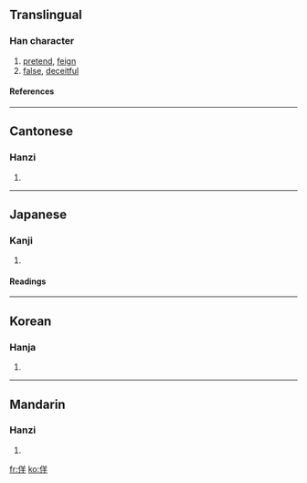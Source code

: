 ==Translingual==
===Han character===
{{Han char|rn=9|rad=人|as=06|sn=8|four=2825<sub>1</sub>|canj=人廿手 (OTQ)}}
# [[pretend]], [[feign]]
# [[false]], [[deceitful]]
====References====
{{Han ref|kx=0100.130|dkj=00552|dj=0212.080|hdz=10153.020|uh=4F6F|ud=20335|bh=A8CB|bd=43211}}
----
==Cantonese==
===Hanzi===
{{yue-hanzi|jyut=|y=yeui4}}
# {{defn|Cantonese}}
----
==Japanese==
===Kanji===
{{ja-kanji|grade=|rs=人06}}
# {{defn|Japanese}} 
====Readings====
{{ja-readings|on=[[よう]] (yō)|kun=[[いつわる]] (itsuwaru)}}
----
==Korean==
===Hanja===
{{ko-hanja|hangeul=양|rv=yang|mr=yang}}
# {{defn|Korean}}
----
==Mandarin==
===Hanzi===
{{cmn-hanzi|pin=[[yáng]] ([[yang2]])|wg=yang<sup>2</sup>}}
# {{defn|Mandarin}}

[[fr:佯]]
[[ko:佯]]
